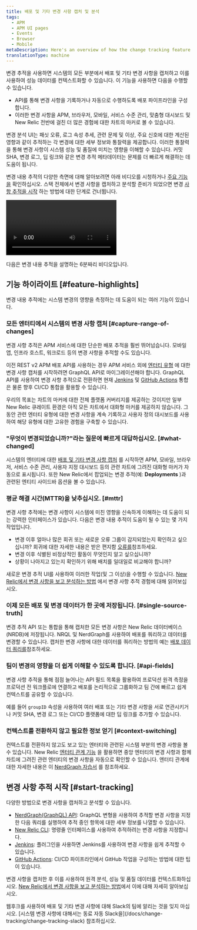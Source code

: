```yaml
---
title: 배포 및 기타 변경 사항 캡처 및 분석
tags:
  - APM
  - APM UI pages
  - Events
  - Browser
  - Mobile
metaDescription: Here's an overview of how the change tracking feature can help you analyze the effects of recent changes on your users and systems.
translationType: machine
---
```



변경 추적을 사용하면 시스템의 모든 부분에서 배포 및 기타 변경 사항을 캡처하고 이를 사용하여 성능 데이터를 컨텍스트화할 수 있습니다. 이 기능을 사용하면 다음을 수행할 수 있습니다.

* API를 통해 변경 사항을 기록하거나 자동으로 수행하도록 배포 파이프라인을 구성합니다.
* 이러한 변경 사항을 APM, 브라우저, 모바일, 서비스 수준 관리, 맞춤형 대시보드 및 New Relic 전반에 걸친 더 많은 경험에 대한 차트의 마커로 볼 수 있습니다.

변경 분석 UI는 패싯 오류, 로그 속성 추세, 관련 문제 및 이상, 주요 신호에 대한 계산된 영향과 같이 추적하는 각 변경에 대한 세부 정보와 통찰력을 제공합니다. 이러한 통찰력을 통해 변경 사항이 시스템 성능 및 품질에 미치는 영향을 이해할 수 있습니다. 커밋 SHA, 변경 로그, 딥 링크와 같은 변경 추적 메타데이터는 문제를 더 빠르게 해결하는 데 도움이 됩니다.

변경 내용 추적의 다양한 측면에 대해 알아보려면 아래 비디오를 시청하거나 [주요 기능을](#feature-highlights) 확인하십시오. 스택 전체에서 변경 사항을 캡처하고 분석할 준비가 되었으면 변경 [사항 추적을 시작](#start-tracking) 하는 방법에 대한 단계로 건너뜁니다.

<Video
  id="ikRUKJf7hyU"
  type="youtube"
/>

<figcaption>
  다음은 변경 내용 추적을 설명하는 6분짜리 비디오입니다.
</figcaption>

## 기능 하이라이트 [#feature-highlights]

변경 내용 추적에는 시스템 변경의 영향을 측정하는 데 도움이 되는 여러 기능이 있습니다.

### 모든 엔터티에서 시스템의 변경 사항 캡처 [#capture-range-of-changes]

변경 사항 추적은 APM 서비스에 대한 단순한 배포 추적을 훨씬 뛰어넘습니다. 모바일 앱, 인프라 호스트, 워크로드 등의 변경 사항을 추적할 수도 있습니다.

이전 REST v2 APM 배포 API를 사용하는 경우 APM 서비스 외에 [엔터티 유형](/docs/new-relic-solutions/new-relic-one/core-concepts/what-entity-new-relic/#find) 에 대한 변경 사항 캡처를 시작하려면 GraphQL API로 마이그레이션해야 합니다. GraphQL API를 사용하여 변경 사항 추적으로 전환하면 현재 [Jenkins](/docs/change-tracking/ci-cd/change-tracking-jenkins) 및 [GitHub Actions](/docs/change-tracking/ci-cd/change-tracking-github-actions) 통합은 물론 향후 CI/CD 통합을 활용할 수 있습니다.

우리의 목표는 차트의 마커에 대한 전체 플랫폼 커버리지를 제공하는 것이지만 일부 New Relic 큐레이트 환경은 아직 모든 차트에서 대화형 마커를 제공하지 않습니다. 그동안 관련 엔터티 유형에 대한 변경 사항을 계속 기록하고 사용자 정의 대시보드를 사용하여 해당 유형에 대한 고유한 경험을 구축할 수 있습니다.

### "무엇이 변경되었습니까?"라는 질문에 빠르게 대답하십시오. [#what-changed]

시스템의 엔터티에 대한 [배포 및 기타 변경 사항 캡처](#start-tracking) 를 시작하면 APM, 모바일, 브라우저, 서비스 수준 관리, 사용자 지정 대시보드 등의 관련 차트에 그려진 대화형 마커가 자동으로 표시됩니다. 또한 New Relic에서 팝업되는 변경 추적(예: **Deployments** )과 관련된 엔티티 사이드바 옵션을 볼 수 있습니다.

### 평균 해결 시간(MTTR)을 낮추십시오. [#mttr]

변경 사항 추적에는 변경 사항이 시스템에 미친 영향을 신속하게 이해하는 데 도움이 되는 강력한 인터페이스가 있습니다. 다음은 변경 내용 추적이 도움이 될 수 있는 몇 가지 작업입니다.

* 변경 이후 얼마나 많은 회귀 또는 새로운 오류 그룹이 감지되었는지 확인하고 싶으십니까? 회귀에 대한 자세한 내용은 받은 편지함 [오류를](/docs/errors-inbox/errors-inbox/#status)참조하세요.
* 변경 이후 식별된 비정상적인 활동이 무엇인지 알고 싶으십니까?
* 상황이 나아지고 있는지 확인하기 위해 배치를 일대일로 비교해야 합니까?

새로운 변경 추적 UI를 사용하여 이러한 작업(및 그 이상)을 수행할 수 있습니다. [New Relic에서 변경 사항을 보고 분석하는 방법](/docs/change-tracking/change-tracking-view-analyze/) 에서 변경 사항 추적 경험에 대해 읽어보십시오.

### 이제 모든 배포 및 변경 데이터가 한 곳에 저장됩니다. [#single-source-truth]

변경 추적 API 또는 통합을 통해 캡처한 모든 변경 사항은 New Relic 데이터베이스(NRDB)에 저장됩니다. NRQL 및 NerdGraph를 사용하여 배포를 쿼리하고 데이터를 변경할 수 있습니다. 캡처한 변경 사항에 대한 데이터를 쿼리하는 방법의 예는 [배포 데이터 쿼리를](/docs/change-tracking/change-tracking-view-analyze/#query-deployments)참조하세요.

### 팀이 변경의 영향을 더 쉽게 이해할 수 있도록 합니다. [#api-fields]

변경 사항 추적을 통해 점점 늘어나는 API 필드 목록을 활용하여 프로덕션 원격 측정을 프로덕션 전 워크플로에 연결하고 배포를 논리적으로 그룹화하고 팀 간에 빠르고 쉽게 컨텍스트를 공유할 수 있습니다.

예를 들어 `groupID` 속성을 사용하여 여러 배포 또는 기타 변경 사항을 서로 연관시키거나 커밋 SHA, 변경 로그 또는 CI/CD 플랫폼에 대한 딥 링크를 추가할 수 있습니다.

### 컨텍스트를 전환하지 않고 필요한 정보 얻기 [#context-switching]

컨텍스트를 전환하지 않고도 보고 있는 엔터티와 관련된 시스템 부분의 변경 사항을 볼 수 있습니다. New Relic [엔터티 관계 기능](/docs/apis/nerdgraph/examples/nerdgraph-relationships-api-tutorial/) 을 활용하면 중앙 엔터티의 변경 사항과 함께 차트에 그려진 관련 엔터티의 변경 사항을 자동으로 확인할 수 있습니다. 엔터티 관계에 대한 자세한 내용은 이 [NerdGraph 자습서](/docs/apis/nerdgraph/examples/nerdgraph-relationships-api-tutorial/) 를 참조하세요.

## 변경 사항 추적 시작 [#start-tracking]

다양한 방법으로 변경 사항을 캡처하고 분석할 수 있습니다.

* [NerdGraph(GraphQL) API](/docs/change-tracking/change-tracking-graphql): GraphQL 변형을 사용하여 추적할 변경 사항을 지정한 다음 쿼리를 실행하여 추적 중인 항목에 대한 세부 정보를 나열할 수 있습니다.
* [New Relic CLI](/docs/change-tracking/change-tracking-cli): 명령줄 인터페이스를 사용하여 추적하려는 변경 사항을 지정합니다.
* [Jenkins](/docs/change-tracking/ci-cd/change-tracking-jenkins): 플러그인을 사용하면 Jenkins를 사용하여 변경 사항을 쉽게 추적할 수 있습니다.
* [GitHub Actions](/docs/change-tracking/ci-cd/change-tracking-github-actions): CI/CD 파이프라인에서 GitHub 작업을 구성하는 방법에 대한 팁이 있습니다.

변경 사항을 캡처한 후 이를 사용하여 원격 분석, 성능 및 품질 데이터를 컨텍스트화하십시오. [New Relic에서 변경 사항을 보고 분석하는 방법](/docs/change-tracking/change-tracking-view-analyze/)에서 이에 대해 자세히 알아보십시오.

<Callout variant="tip">
  웹후크를 사용하여 배포 및 기타 변경 사항에 대해 Slack의 팀에 알리는 것을 잊지 마십시오. [시스템 변경 사항에 대해서는 동료 자동 Slack을](/docs/change-tracking/change-tracking-slack) 참조하십시오.
</Callout>